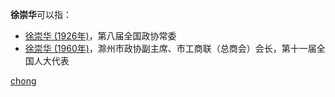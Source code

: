 '''徐崇华'''可以指：
* [[徐崇华_(1926年)|徐崇华 (1926年)]]，第八届全国政协常委
* [[徐崇华_(1960年)|徐崇华 (1960年)]]，滁州市政协副主席、市工商联（总商会）会长，第十一届全国人大代表
{{disambig}}

[[Category:三字徐姓人名消歧义|chong]]
